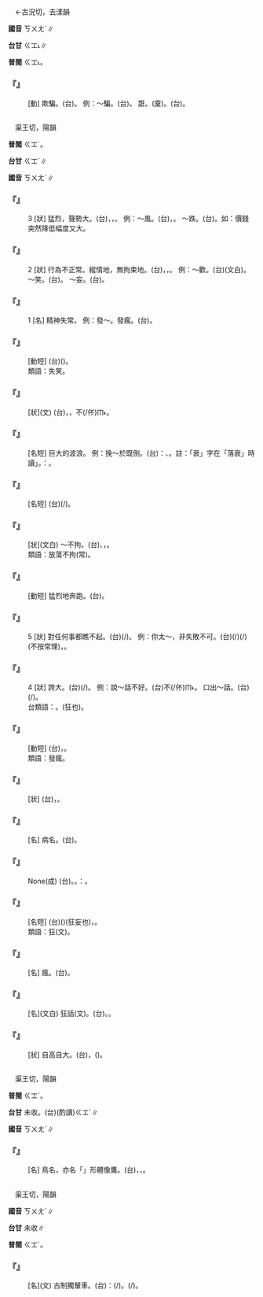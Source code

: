 
=={{ruby|誑|ㄎㄨㄤˊ}}==

　←古況切，去漾韻{{ruby|＝|ㄍㄨㄤˋ}}

'''國音''' <rt>ㄎㄨㄤˊ</rt>∥

'''台甘''' <rt>ㄍㆲ˪</rt>∥

'''普閩''' <rt>ㄍㆲ˪</rt>。

    

==='''『{{ruby|誑|ㄎㄨㄤˊ}}』'''===
: [動] 欺騙。(台){{ruby|欺|ㄎㄧ}}{{ruby|騙|ㄆㄧㄢ˪}}。 例：～騙。(台){{ruby|欺|ㄎㄧ}}{{ruby|騙|ㄆㄧㄢ˪}}。 誑{{ruby|語|ㄩˇ}}。(廈){{ruby|囂|ㄏㄠ}}{{ruby|六|ㄌㄚㆶ ͘}}{{ruby|話|ㄨㆤ˫}}。(台){{ruby|白|ㄅㆤㆷ ͘}}{{ruby|賊|ㄘㄚㆵ ͘}}{{ruby|話|ㄨㆤ˫}}。
    

=={{ruby|狂|ㄎㄨㄤˊ}}==

　渠王切，陽韻

'''普閩''' <rt>ㄍㆲˊ</rt>。

'''台甘''' <rt>ㄍㆲˊ</rt>∥

'''國音''' <rt>ㄎㄨㄤˊ</rt>∥

    

==='''『{{ruby|狂|ㄎㄨㄤˊ}}』'''===
:3  [狀] 猛烈，聲勢大。(台){{ruby|兇|ㄏㄧㆲ}}{{ruby|狂|ㄍㆲˊ}}，{{ruby|來|ㄌㄞˊ}}{{ruby|勢|ㄙㆤ˪}}{{ruby|大|ㄉㄨㄚ˫}}，{{ruby|緊|ㄍㄧㄣˋ}}{{ruby|急|ㄍㄧㆴ}}。 例：～風。(台){{ruby|兇|ㄏㄧㆲ}}{{ruby|狂|ㄍㆲˊ}}，{{ruby|亂|ㄌㄨㄢ˫}}{{ruby|吹|ㄘㄨㆤ}}{{ruby|/|ㄘㆤ}}{{ruby|丌|ㆤ}}{{ruby|大|ㄉㄨㄚ˫}}{{ruby|風|ㄏㆲ}}{{ruby|/|ㄏㄨㄤ}}。 ～跌。(台){{ruby|大|ㄉㄨㄚ˫}}{{ruby|落|ㄌㄜㆷ ͘}}。如：價錢突然降低幅度又大。
    

==='''『{{ruby|狂|ㄎㄨㄤˊ}}』'''===
:2  [狀] 行為不正常。縱情地，無拘束地。(台){{ruby|亂|ㄌㄨㄢ˫}}{{ruby|亂|ㄌㄨㄢ˫}}{{ruby|做|ㄗㄨㆤ˪}}{{ruby|/|ㄗㄜ˪}}，{{ruby|無|ㆠㄜˊ}}{{ruby|理|ㄌㄧˋ}}{{ruby|智|ㄉㄧ˪}}，{{ruby|妄|ㆠㆲ˪}}{{ruby|仙|ㄒㄧㄢ}}。 例：～歡。(台)(文白){{ruby|歡|ㄏㄨㆩ}}{{ruby|喜|ㄏㄧˋ}}{{ruby|到|ㄍㄚㆷ}}{{ruby|嘩|ㄏㄨㄚ˪}}{{ruby|嘩|ㄏㄨㄚ˪}}{{ruby|叫|ㄍㄧㄜ˪}}。 ～笑。(台){{ruby|笑|ㄑㄧㄜ˪}}{{ruby|到|ㄍㄚㆷ}}{{ruby|嘻|ㄏㄧ}}{{ruby|嘻|ㄏㄧ}}{{ruby|叫|ㄍㄧㄜ˪}}。 ～妄。(台){{ruby|言|ㆣㄧㄢˊ}}{{ruby|語|ㆣㄨˋ}}{{ruby|/|ㆣㄧˋ}}{{ruby|行|ㄏㄧㄥˊ}}{{ruby|動|ㄉㆲ˫}}{{ruby|失|ㄒㄧㆵ}}{{ruby|正|ㄐㄧㄥ˪}}{{ruby|常|ㄒㄧㆲˊ}}。
    

==='''『{{ruby|狂|ㄎㄨㄤˊ}}』'''===
:1  [名] 精神失常。 例：發～。發瘋。(台){{ruby|起|ㄎㄧˋ}}{{ruby|<mark>&#xffb71;</mark>|ㄒㄧㄠˋ}}。
    

==='''『{{ruby|狂|ㄎㄨㄤˊ}}{{ruby|笑|ㄒㄧㄠˋ}}』'''===
: [動短] (台)({{ruby|失|ㄒㄧㆵ}}{{ruby|控|ㄎㆲ˪}}{{ruby|制|ㄗㆤ˪}}){{ruby|哈|ㄏㄚ}}{{ruby|哈|ㄏㄚ}}{{ruby|大|ㄉㄞ˫}}{{ruby|笑|ㄑㄧㄜ˪}}。
:類語：失笑。
:
    

==='''『{{ruby|狂|ㄎㄨㄤˊ}}{{ruby|狷|ㄐㄩㄢˋ}}』'''===
: [狀](文) (台){{ruby|孤|ㄍㆦ}}{{ruby|獨|ㄉㄚㆶ ͘}}{{ruby|性|ㄒㄧㄥ˪}}，{{ruby|起|ㄎㄧˋ}}{{ruby|<mark>&#xffb71;</mark>|ㄒㄧㄠˋ}}{{ruby|亂|ㄌㄨㄢ˫}}{{ruby|做|ㄗㄨㆤ˪}}{{ruby|/|ㄗㄜ˪}}，不(/伓)<rt>ㆬ˫</rt>{{ruby|管|ㄍㄨㄢˋ}}{{ruby|別|ㄅㄚㆵ ͘}}{{ruby|人|ㄌㄤˊ}}{{ruby|會|ㄨㆤ˫}}{{ruby|/|ㆤ˫}}{{ruby|反|ㄏㄨㄢˋ}}{{ruby|對|ㄉㄨㄧ˪}}{{ruby|抑|ㄚㆷ ͘}}{{ruby|<mark>&#xffa45;</mark>|ㆠㆤ˫}}{{ruby|/|ㆠㄨㆤ˫}}{{ruby|想|ㄒㄧㆫ˫}}{{ruby|/|ㄒㄧㆧ˫}}{{ruby|到|ㄍㄠ˪}}{{ruby|<mark>&#xf8fbd;</mark>|ㄏㄧㄚ}}{{ruby|做|ㄗㄨㆤ˪}}{{ruby|/|ㄗㄜ˪}}{{ruby|到|ㄍㄠ˪}}{{ruby|<mark>&#xf8fbd;</mark>|ㄏㄧㄚ}}。
    

==='''『{{ruby|狂|ㄎㄨㄤˊ}}{{ruby|瀾|ㄌㄢˊ}}』'''===
: [名短] 巨大的波浪。 例：挽～於既倒。(台){{ruby|比|ㄅㄧˋ}}{{ruby|喻|ㆢㄧ˫}}{{ruby|/|ㄌㄨ˫}}：{{ruby|有|ㄧㄨˋ}}{{ruby|意|ㄧ˪}}{{ruby|想|ㄒㄧㆫ˫}}{{ruby|/|ㄒㄧㆧ˫}}{{ruby|<mark>&#xffa49;</mark>|ㆠㆤㆷ}}{{ruby|/|ㆠㄨㆤㆷ}}{{ruby|挽|ㆠㄢˋ}}{{ruby|救|ㄍㄧㄨ˪}}{{ruby|已|ㄧˋ}}{{ruby|經|ㄍㄧㄥ}}{{ruby|衰|ㄙㄨㆤ}}{{ruby|頹|ㄉㄨㆤˊ}}{{ruby|丌|ㆤ}}{{ruby|時|ㄒㄧˊ}}{{ruby|勢|ㄙㆤ˪}}、{{ruby|潮|ㄉㄧㄠˊ}}{{ruby|流|ㄌㄧㄨˊ}}。註：「衰」字在「落衰」時讀{{ruby|「|ㄙㄨㄧ}}」。{{ruby|諧|ㄏㄞˊ}}：{{ruby|落|ㄌㄚㆶ}}{{ruby|嘴|ㄙㄨㄧ}}。
    

==='''『{{ruby|狂|ㄎㄨㄤˊ}}{{ruby|風|ㄈㄥ}}』'''===
: [名短] (台){{ruby|突|ㄊㄨㆷ}}{{ruby|然|ㆢㄧㄢˊ}}{{ruby|/|ㄌㄧㄢˊ}}(/{{ruby|發|ㄏㄨㄚㆵ}}{{ruby|生|ㄒㄧㄥ}}){{ruby|丌|ㆤ}}{{ruby|大|ㄉㄨㄚ˫}}{{ruby|風|ㄏㆲ}}{{ruby|/|ㄏㄨㄤ}}。
    

==='''『{{ruby|狂|ㄎㄨㄤˊ}}{{ruby|放|ㄈㄤˋ}}』'''===
: [狀](文白) ～不拘。(台){{ruby|<mark>&#xffb71;</mark>|ㄒㄧㄠˋ}}{{ruby|<mark>&#xffb71;</mark>|ㄒㄧㄠˋ}}、{{ruby|妄|ㆠㆲ˪}}{{ruby|妄|ㆠㆲ˪}}，{{ruby|無|ㆠㄜˊ}}{{ruby|照|ㄐㄧㄜ˪}}{{ruby|一|ㄧㆵ}}{{ruby|般|ㄅㄨㆩ}}{{ruby|普|ㄆㆦˋ}}{{ruby|通|ㄊㆲ}}{{ruby|丌|ㆤ}}{{ruby|理|ㄌㄧˋ}}{{ruby|氣|ㄎㄧ˪}}。
:類語：放蕩不拘(常)。
:
    

==='''『{{ruby|狂|ㄎㄨㄤˊ}}{{ruby|奔|ㄅㄣ}}』'''===
: [動短] 猛烈地奔跑。(台){{ruby|兇|ㄏㄧㆲ}}{{ruby|狂|ㄍㆲˊ}}{{ruby|走|ㄗㄠˋ}}。
    

==='''『{{ruby|狂|ㄎㄨㄤˊ}}』'''===
:5  [狀] 對任何事都瞧不起。(台){{ruby|事|ㄙㄨ˫}}{{ruby|事|ㄙㄨ˫}}{{ruby|著|ㄉㄧㄜㆷ}}(/{{ruby|都|ㄉㄜ˫}}){{ruby|不|ㄅㄨㆵ}}{{ruby|在|ㄗㄞ˫}}{{ruby|眼|ㆣㄢˋ}}{{ruby|中|ㄉㄧㆲ}}。 例：你太～，非失敗不可。(台){{ruby|汝|ㄌㄧˋ}}{{ruby|做|ㄗㄨㆤ˪}}{{ruby|/|ㄗㄜ˪}}{{ruby|載|ㄉㄞ˫}}(/{{ruby|戴|ㄉㄞ˪}}){{ruby|事|ㄐㄧ˪}}(/{{ruby|事|ㄉㄞ˫}}{{ruby|情|ㄐㄧ˪}}){{ruby|<mark>&#xffb71;</mark>|ㄒㄧㄠˋ}}{{ruby|<mark>&#xffb71;</mark>|ㄒㄧㄠˋ}}{{ruby|來|ㄌㄞˊ}}(不按常理)，{{ruby|一|ㄧㆵ}}{{ruby|定|ㄉㄧㄥ˫}}{{ruby|會|ㄨㆤ˫}}{{ruby|/|ㆤ˫}}{{ruby|失|ㄒㄧㆵ}}{{ruby|敗|ㄅㄞ˫}}。
:
    

==='''『{{ruby|狂|ㄎㄨㄤˊ}}』'''===
:4  [狀] 誇大。(台){{ruby|膨|ㄆㆲ˪}}{{ruby|脝|ㄏㆲ}}(/{{ruby|凸|ㄆㆲ˪}}{{ruby|風|ㄏㆲ}})。 例：說～話不好。(台)不(/伓)<rt>ㆬ˫</rt>{{ruby|通|ㄊㄤ}}{{ruby|講|ㄍㆲˋ}}{{ruby|→|ㄍㆲ}}{{ruby|大|ㄉㄨㄚ˫}}{{ruby|話|ㄨㆤ˫}}。 口出～話。(台){{ruby|愛|ㄞ˪}}{{ruby|講|ㄍㆲˋ}}{{ruby|→|ㄍㆲ}}{{ruby|膨|ㄆㆲ˪}}{{ruby|脝|ㄏㆲ}}(/{{ruby|凸|ㄆㆲ˪}}{{ruby|風|ㄏㆲ}}){{ruby|話|ㄨㆤ˫}}。
:台類語：{{ruby|妄|ㆠㆲ˪}}。{{ruby|<mark>&#xffb71;</mark>|ㄒㄧㄠˋ}}(狂也)。
:
    

==='''『{{ruby|發|ㄈㄚ}}{{ruby|狂|ㄎㄨㄤˊ}}』'''===
: [動短] (台){{ruby|起|ㄎㄧˋ}}{{ruby|<mark>&#xffb71;</mark>|ㄒㄧㄠˋ}}，{{ruby|起|ㄎㄧˋ}}{{ruby|狂|ㄎㆲˊ}}。
:類語：發瘋。
:
    

==='''『{{ruby|瘋|ㄈㄥ}}{{ruby|狂|ㄎㄨㄤˊ}}』'''===
: [狀] (台){{ruby|<mark>&#xffb71;</mark>|ㄒㄧㄠˋ}}{{ruby|<mark>&#xffb71;</mark>|ㄒㄧㄠˋ}}，{{ruby|無|ㆠㄜˊ}}{{ruby|理|ㄌㄧˋ}}{{ruby|性|ㄒㄧㄥ˪}}{{ruby|亂|ㄌㄨㄢ˫}}{{ruby|亂|ㄌㄨㄢ˫}}{{ruby|揮|ㄏㄨㄧ}}。
    

==='''『{{ruby|狂|ㄎㄨㄤˊ}}{{ruby|犬|ㄑㄩㄢˇ}}{{ruby|病|ㄅㄧㄥˋ}}』'''===
: [名] 病名。(台){{ruby|<mark>&#xffb71;</mark>|ㄒㄧㄠˋ}}{{ruby|狗|ㄍㄠˋ}}{{ruby|病|ㄅㆪ˫}}{{ruby|/|ㄅㆥ˫}}。
    

==='''『{{ruby|狂|ㄎㄨㄤˊ}}{{ruby|風|ㄈㄥ}}{{ruby|暴|ㄅㄠˋ}}{{ruby|雨|ㄩˇ}}』'''===
: None(成) (台){{ruby|透|ㄊㄠ˪}}{{ruby|大|ㄉㄨㄚ˫}}{{ruby|風|ㄏㆲ}}{{ruby|/|ㄏㄨㄤ}}。{{ruby|落|ㄌㄜㆷ ͘}}{{ruby|大|ㄉㄨㄚ˫}}{{ruby|雨|ㄏㆦ˫}}。{{ruby|比|ㄅㄧˋ}}{{ruby|喻|ㆡㄨ˫}}{{ruby|/|ㄌㄨ˫}}：{{ruby|突|ㄉㄨㆵ ͘}}{{ruby|然|ㆢㄧㄢˊ}}{{ruby|/|ㄌㄧㄢˊ}}{{ruby|發|ㄏㄨㄚㆵ}}{{ruby|生|ㄒㄧㄥ}}{{ruby|一|ㄐㄧㆵ ͘}}{{ruby|場|ㄉㄧㆫˊ}}{{ruby|/|ㄉㄧㆧˊ}}{{ruby|丌|ㆤ}}{{ruby|混|ㄏㄨㄣ˫}}{{ruby|亂|ㄌㄨㄢ˫}}。
    

==='''『{{ruby|狂|ㄎㄨㄤˊ}}{{ruby|士|ㄕˋ}}』'''===
: [名短] (台)({{ruby|性|ㄒㄧㄥ˪}}{{ruby|格|ㄍㆤㆷ}}){{ruby|<mark>&#xffb71;</mark>|ㄒㄧㄠˋ}}(狂妄也){{ruby|叮|ㄉㄧㄣ}}{{ruby|咚|ㄉㆲ}}{{ruby|/|ㄉㄤ}}，{{ruby|放|ㄏㆲ˪}}{{ruby|放|ㄏㆲ˪}}{{ruby|無|ㆠㄜˊ}}{{ruby|拘|ㄎㄨ}}{{ruby|無|ㆠㄜˊ}}{{ruby|束|ㄙㆦㆶ}}{{ruby|丌|ㆤ}}{{ruby|人|ㄌㄤˊ}}。
:類語：狂{{ruby|狷|ㄐㄩㄢˋ}}(文)。
:
    

==='''『{{ruby|狂|ㄎㄨㄤˊ}}{{ruby|人|ㄖㄣˊ}}』'''===
: [名] 瘋{{ruby|子|·ㄗˇ}}。(台){{ruby|<mark>&#xffb71;</mark>|ㄒㄧㄠˋ}}{{ruby|丌|ㆤ}}。
    

==='''『{{ruby|狂|ㄎㄨㄤˊ}}{{ruby|言|ㄧㄢˊ}}』'''===
: [名](文白) 狂話(文)。(台){{ruby|無|ㆠㄜˊ}}{{ruby|理|ㄌㄧˋ}}{{ruby|性|ㄒㄧㄥ˪}}{{ruby|亂|ㄌㄨㄢ˫}}{{ruby|亂|ㄌㄨㄢ˫}}{{ruby|講|ㄍㆲˋ}}{{ruby|→|ㄍㆲ}}{{ruby|丌|ㆤ}}{{ruby|話|ㄨㆤ˫}}。{{ruby|講|ㄍㆲˋ}}{{ruby|→|ㄍㆲ}}{{ruby|大|ㄉㄨㄚ˫}}{{ruby|話|ㄨㆤ˫}}。
    

==='''『{{ruby|狂|ㄎㄨㄤˊ}}{{ruby|妄|ㄨㄤˋ}}』'''===
: [狀] 自高自大。(台){{ruby|妄|ㆠㆲ˪}}{{ruby|妄|ㆠㆲ˪}}，{{ruby|<mark>&#xffb71;</mark>|ㄒㄧㄠˋ}}{{ruby|<mark>&#xffb71;</mark>|ㄒㄧㄠˋ}}({{ruby|看|ㄎㄨㆩ˪}}{{ruby|人|·ㄌㄤˊ}}{{ruby|無|ㆠㄜˊ}}{{ruby|起|ㄎㄧˋ}})。
    

=={{ruby|鵟|ㄎㄨㄤˊ}}==

　渠王切，陽韻

'''普閩''' <rt>ㄍㆲˊ</rt>。

'''台甘''' 未收。(台)(酌讀)<rt>ㄍㆲˊ</rt>∥

'''國音''' <rt>ㄎㄨㄤˊ</rt>∥

    

==='''『{{ruby|鵟|ㄎㄨㄤˊ}}』'''===
: [名] 鳥名，亦名「{{ruby|土|ㄊㄨˇ}}{{ruby|豹|ㄅㄠˋ}}」形體像鷹。(台){{ruby|鵟|ㄍㆲˊ}}，{{ruby|會|ㆤ˫}}{{ruby|/|ㄨㆤ˫}}{{ruby|掠|ㄌㄧㄚㆷ ͘}}{{ruby|鳥|ㄋㄧㄠˋ}}{{ruby|鼠|ㄘㄨˋ}}{{ruby|/|ㄑㄧˋ}}{{ruby|去|ㄎㄧ˪}}{{ruby|食|ㄐㄧㄚㆷ ͘}}，{{ruby|所|ㄙㆦˋ}}{{ruby|以|ㄧˋ}}{{ruby|是|ㄒㄧ˫}}{{ruby|益|ㄧㆤㆶ}}{{ruby|鳥|ㄋㄧㄠˋ}}。
    

=={{ruby|<mark>&#xf9ccb;</mark>|ㄎㄨㄤˊ}}==

　渠王切，陽韻

'''國音''' <rt>ㄎㄨㄤˊ</rt>∥

'''台甘''' 未收∥

'''普閩''' <rt>ㄍㆲˊ</rt>。

    

==='''『{{ruby|<mark>&#xf9ccb;</mark>|ㄎㄨㄤˊ}}』'''===
: [名](文) 古制獨輦車。(台){{ruby|按|ㄢ˪}}：{{ruby|普|ㄆㆦˋ}}{{ruby|閩|ㆠㄧㄣˊ}}{{ruby|典|ㄉㄧㄢˋ}}{{ruby|借|ㄐㄧㄜㆷ}}{{ruby|表|ㄅㄧㄠˋ}}{{ruby|閩|ㆠㄢˊ}}{{ruby|南|ㄌㆰˊ}}{{ruby|語|ㆣㄨˋ}}{{ruby|/|ㆣㄧˋ}}{{ruby|拄|ㄉㄨ˫}}(/{{ruby|撞|ㄉㆭ˫}}){{ruby|門|ㄇㆭˊ}}{{ruby|丌|ㆤ}}{{ruby|大|ㄉㄨㄚ˫}}{{ruby|箍|ㄎㆦ}}{{ruby|棍|ㄍㄨㄣ˪}}{{ruby|仔|ㄚ}}。{{ruby|門|ㄇㆭˊ}}{{ruby|閂|ㄘㄨㆩ˪}}(/{{ruby|梇|ㄌㆲ˫}})。
    
